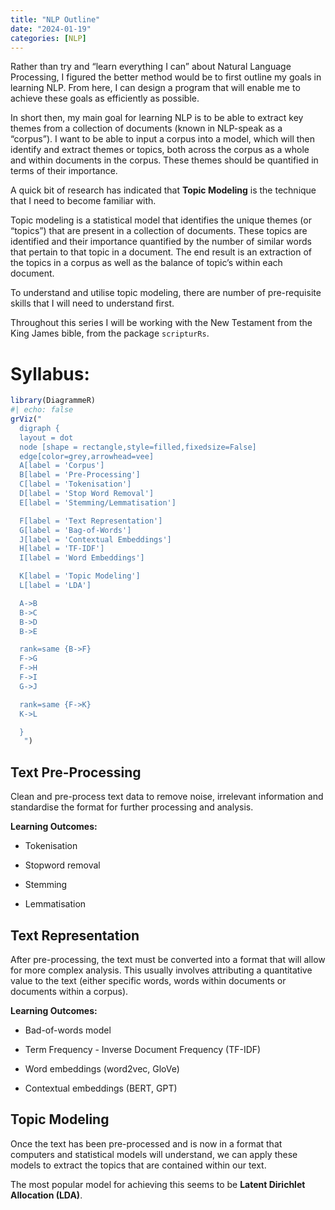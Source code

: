 ```yaml
---
title: "NLP Outline"
date: "2024-01-19"
categories: [NLP]
---
```


Rather than try and "learn everything I can" about Natural Language Processing, I figured the better method would be to first outline my goals in learning NLP. From here, I can design a program that will enable me to achieve these goals as efficiently as possible.

In short then, my main goal for learning NLP is to be able to extract key themes from a collection of documents (known in NLP-speak as a "corpus"). I want to be able to input a corpus into a model, which will then identify and extract themes or topics, both across the corpus as a whole and within documents in the corpus. These themes should be quantified in terms of their importance.

A quick bit of research has indicated that **Topic Modeling** is the technique that I need to become familiar with.

Topic modeling is a statistical model that identifies the unique themes (or "topics") that are present in a collection of documents. These topics are identified and their importance quantified by the number of similar words that pertain to that topic in a document. The end result is an extraction of the topics in a corpus as well as the balance of topic's within each document.

To understand and utilise topic modeling, there are number of pre-requisite skills that I will need to understand first.

Throughout this series I will be working with the New Testament from the King James bible, from the package <code>scripturRs</code>.

# Syllabus:

```r
library(DiagrammeR)
#| echo: false
grViz("
  digraph {
  layout = dot
  node [shape = rectangle,style=filled,fixedsize=False]
  edge[color=grey,arrowhead=vee]
  A[label = 'Corpus']
  B[label = 'Pre-Processing']
  C[label = 'Tokenisation']
  D[label = 'Stop Word Removal']
  E[label = 'Stemming/Lemmatisation']

  F[label = 'Text Representation']
  G[label = 'Bag-of-Words']
  J[label = 'Contextual Embeddings']
  H[label = 'TF-IDF']
  I[label = 'Word Embeddings']

  K[label = 'Topic Modeling']
  L[label = 'LDA']

  A->B
  B->C
  B->D
  B->E

  rank=same {B->F}
  F->G
  F->H
  F->I
  G->J

  rank=same {F->K}
  K->L

  }
   ")
```

## Text Pre-Processing

Clean and pre-process text data to remove noise, irrelevant information and standardise the format for further processing and analysis.

**Learning Outcomes:**

-   Tokenisation

-   Stopword removal

-   Stemming

-   Lemmatisation

## Text Representation

After pre-processing, the text must be converted into a format that will allow for more complex analysis. This usually involves attributing a quantitative value to the text (either specific words, words within documents or documents within a corpus).

**Learning Outcomes:**

-   Bad-of-words model

-   Term Frequency - Inverse Document Frequency (TF-IDF)

-   Word embeddings (word2vec, GloVe)

-   Contextual embeddings (BERT, GPT)

## Topic Modeling

Once the text has been pre-processed and is now in a format that computers and statistical models will understand, we can apply these models to extract the topics that are contained within our text.

The most popular model for achieving this seems to be **Latent Dirichlet Allocation (LDA)**.
